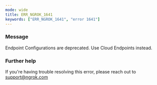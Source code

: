 ```yaml
---
mode: wide
title: ERR_NGROK_1641
keywords: ["ERR_NGROK_1641", "error 1641"]
---
```


### Message

Endpoint Configurations are deprecated. Use Cloud Endpoints instead.

### Further help

If you're having trouble resolving this error, please reach out to [support@ngrok.com](mailto:support@ngrok.com?subject=Help%20with%20ERR_NGROK_1641)
